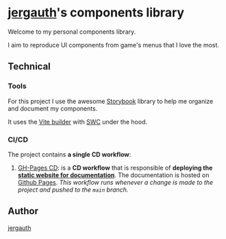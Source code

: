 
<Meta title="Introduction" />

# [jergauth](https://github.com/jeremie-gauthier)'s components library

Welcome to my personal components library.

I aim to reproduce UI components from game's menus that I love the most.

## Technical

### Tools

For this project I use the awesome [Storybook](https://storybook.js.org/) library to help me organize and document my components.

It uses the [Vite builder](https://vitejs.dev/) with [SWC](https://swc.rs/) under the hood.

### CI/CD

The project contains **a single CD workflow**:

1. [GH-Pages CD](https://github.com/jeremie-gauthier/react-components/blob/main/.github/workflows/deploy.yml): is a **CD workflow** that is responsible of **deploying the [static website for documentation](https://jeremie-gauthier.github.io/react-components/)**. The documentation is hosted on [Github Pages](https://pages.github.com/).
   _This workflow runs whenever a change is made to the project and pushed to the `main` branch._

## Author

[jergauth](https://jergauth.fr)
